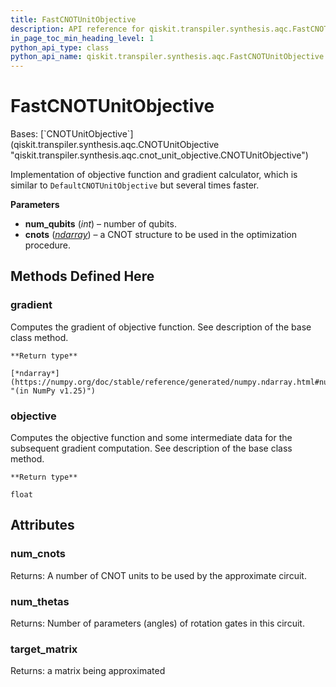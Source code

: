 ```yaml
---
title: FastCNOTUnitObjective
description: API reference for qiskit.transpiler.synthesis.aqc.FastCNOTUnitObjective
in_page_toc_min_heading_level: 1
python_api_type: class
python_api_name: qiskit.transpiler.synthesis.aqc.FastCNOTUnitObjective
---
```


# FastCNOTUnitObjective

<Class id="qiskit.transpiler.synthesis.aqc.FastCNOTUnitObjective" github="https://github.com/qiskit/qiskit/tree/stable/0.24/qiskit/transpiler/synthesis/aqc/fast_gradient/fast_gradient.py" signature="FastCNOTUnitObjective(num_qubits, cnots)">
  Bases: [`CNOTUnitObjective`](qiskit.transpiler.synthesis.aqc.CNOTUnitObjective "qiskit.transpiler.synthesis.aqc.cnot_unit_objective.CNOTUnitObjective")

  Implementation of objective function and gradient calculator, which is similar to `DefaultCNOTUnitObjective` but several times faster.

  **Parameters**

  *   **num\_qubits** (*int*) – number of qubits.
  *   **cnots** ([*ndarray*](https://numpy.org/doc/stable/reference/generated/numpy.ndarray.html#numpy.ndarray "(in NumPy v1.25)")) – a CNOT structure to be used in the optimization procedure.

  ## Methods Defined Here

  <span id="qiskit-transpiler-synthesis-aqc-fastcnotunitobjective-gradient" />

  ### gradient

  <Function id="qiskit.transpiler.synthesis.aqc.FastCNOTUnitObjective.gradient" signature="FastCNOTUnitObjective.gradient(param_values)">
    Computes the gradient of objective function. See description of the base class method.

    **Return type**

    [*ndarray*](https://numpy.org/doc/stable/reference/generated/numpy.ndarray.html#numpy.ndarray "(in NumPy v1.25)")
  </Function>

  <span id="qiskit-transpiler-synthesis-aqc-fastcnotunitobjective-objective" />

  ### objective

  <Function id="qiskit.transpiler.synthesis.aqc.FastCNOTUnitObjective.objective" signature="FastCNOTUnitObjective.objective(param_values)">
    Computes the objective function and some intermediate data for the subsequent gradient computation. See description of the base class method.

    **Return type**

    float
  </Function>

  ## Attributes

  ### num\_cnots

  <Attribute id="qiskit.transpiler.synthesis.aqc.FastCNOTUnitObjective.num_cnots" name="num_cnots">
    Returns: A number of CNOT units to be used by the approximate circuit.
  </Attribute>

  ### num\_thetas

  <Attribute id="qiskit.transpiler.synthesis.aqc.FastCNOTUnitObjective.num_thetas" name="num_thetas">
    Returns: Number of parameters (angles) of rotation gates in this circuit.
  </Attribute>

  ### target\_matrix

  <Attribute id="qiskit.transpiler.synthesis.aqc.FastCNOTUnitObjective.target_matrix" name="target_matrix">
    Returns: a matrix being approximated
  </Attribute>
</Class>

